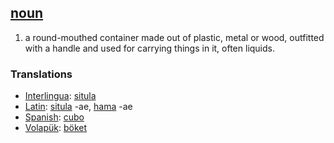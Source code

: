 == [[noun]] ==
#a round-mouthed container made out of plastic, metal or wood, outfitted with a handle and used for carrying things in it, often liquids. 

=== Translations ===
*[[Interlingua]]: [[situla]]
*[[Latin]]: [[situla]] -ae, [[hama]] -ae
*[[Spanish]]: [[cubo]]
*[[Volapük]]: [[böket]]